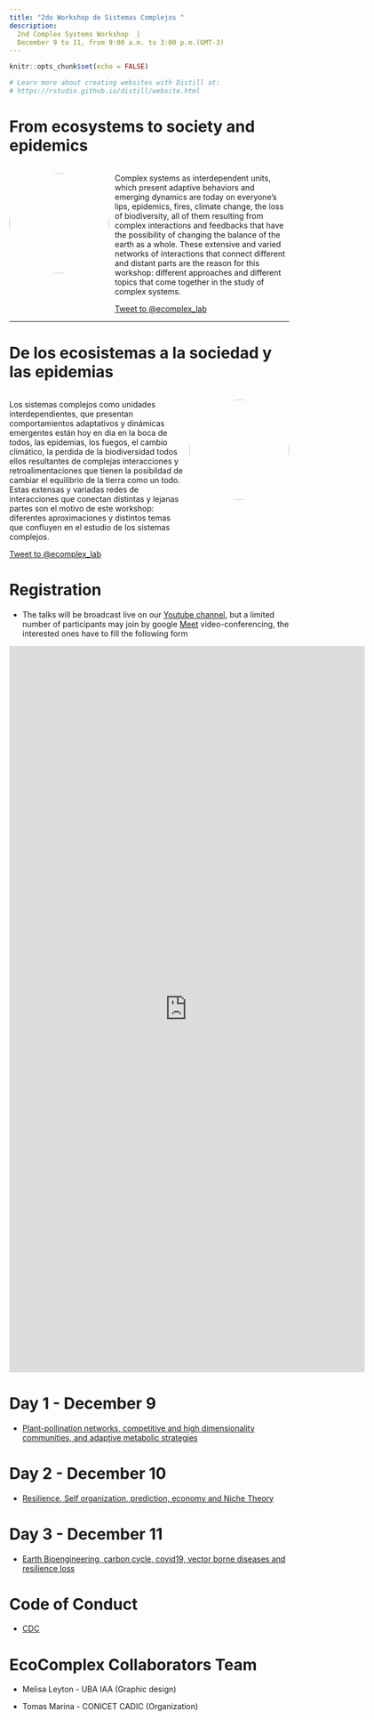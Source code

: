 ```yaml
---
title: "2do Workshop de Sistemas Complejos "
description: 
  2nd Complex Systems Workshop  | 
  December 9 to 11, from 9:00 a.m. to 3:00 p.m.(GMT-3)
---
```

```r
knitr::opts_chunk$set(echo = FALSE)

# Learn more about creating websites with Distill at:
# https://rstudio.github.io/distill/website.html

```

# From ecosystems to society and epidemics 

:::: {style="display: grid; grid-template-columns: 180px auto; grid-column-gap: 10px;"}

::: {}

<img src="img/LogoPIISCO_UNGS_m.png" style="width:180px;border-radius: 50%;"/>

:::

::: {}
Complex systems as interdependent units, which present adaptive behaviors and emerging dynamics are today on everyone's lips, epidemics, fires, climate change, the loss of biodiversity, all of them resulting from complex interactions and feedbacks that have the possibility of changing the balance of the earth as a whole. These extensive and varied networks of interactions that connect different and distant parts are the reason for this workshop: different approaches and different topics that come together in the study of complex systems.

<a href="https://twitter.com/intent/tweet?screen_name=ecomplex_lab&ref_src=twsrc%5Etfw" class="twitter-mention-button" data-show-count="false">Tweet to @ecomplex_lab</a><script async src="https://platform.twitter.com/widgets.js" charset="utf-8"></script>

:::

::::

---
# De los ecosistemas a la sociedad y las epidemias

:::: {style="display: grid; grid-template-columns: auto 180px; grid-column-gap: 10px;"}


::: {}

Los sistemas complejos como unidades interdependientes, que presentan comportamientos adaptativos y dinámicas emergentes están hoy en dia en la boca de todos, las epidemias, los fuegos, el cambio climático, la perdida de la biodiversidad todos ellos resultantes de complejas interacciones y retroalimentaciones que tienen la posibildad de cambiar el equilibrio de la tierra como un todo. Estas extensas y variadas redes de interacciones que conectan distintas y lejanas partes son el motivo de este workshop: diferentes aproximaciones y distintos temas que confluyen en el estudio de los sistemas complejos.

<a href="https://twitter.com/intent/tweet?screen_name=ecomplex_lab&ref_src=twsrc%5Etfw" class="twitter-mention-button" data-show-count="false">Tweet to @ecomplex_lab</a><script async src="https://platform.twitter.com/widgets.js" charset="utf-8"></script>

:::

::: {}

<img src="img/LogoPIISCO_UNGS_m.png" style="width:180px;border-radius: 50%;"/>

:::

::::

# Registration

- The talks will be broadcast live on our [Youtube channel](https://www.youtube.com/channel/UC-Ww0kQ1Ybnd7wETDA9BxMQ), but a limited number of participants may join by google [Meet](https://meet.google.com/) video-conferencing, the interested ones have to fill the following form

<iframe src="https://docs.google.com/forms/d/e/1FAIpQLScb-Iho5rz54BqWLAR3tjyXGSZUb_5hAWp50uu4wpaGVuqfhQ/viewform?embedded=true" width="640" height="1306" frameborder="0" marginheight="0" marginwidth="0">Cargando…</iframe>


# Day 1 - December 9

-  [Plant-pollination networks, competitive and high dimensionality communities, and adaptive metabolic strategies](dia1.html) 

# Day 2 - December 10 

- [Resilience, Self organization, prediction, economy and Niche Theory](dia2.html) 

# Day 3 - December 11 

- [Earth Bioengineering, carbon cycle, covid19, vector borne diseases and resilience loss](dia3.html) 

# Code of Conduct

- [CDC](cdc.html)

# EcoComplex Collaborators Team {.appendix} 

* Melisa Leyton - UBA IAA (Graphic design)

* Tomas Marina - CONICET CADIC (Organization)
